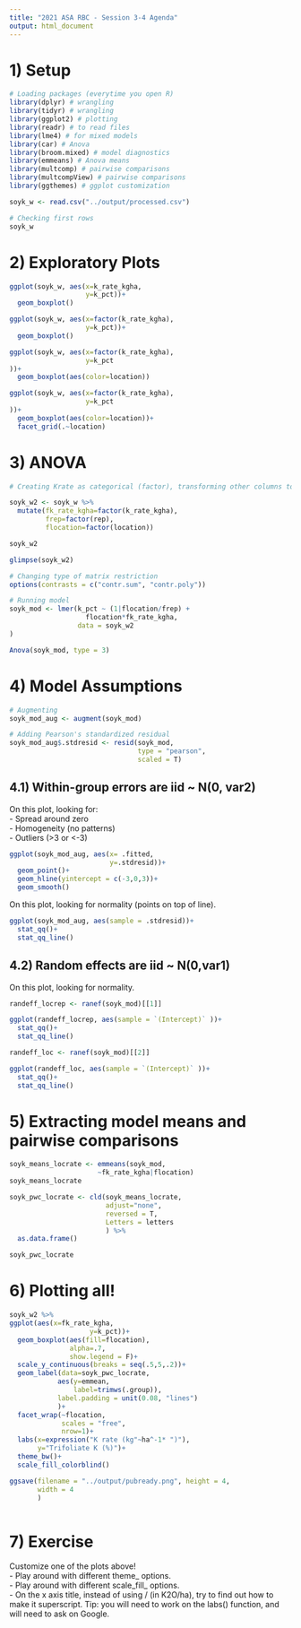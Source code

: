 ```yaml
---
title: "2021 ASA RBC - Session 3-4 Agenda"
output: html_document
---
```


# 1) Setup  

```r
# Loading packages (everytime you open R)
library(dplyr) # wrangling
library(tidyr) # wrangling
library(ggplot2) # plotting
library(readr) # to read files
library(lme4) # for mixed models
library(car) # Anova
library(broom.mixed) # model diagnostics
library(emmeans) # Anova means
library(multcomp) # pairwise comparisons
library(multcompView) # pairwise comparisons
library(ggthemes) # ggplot customization

```

```r
soyk_w <- read.csv("../output/processed.csv")

# Checking first rows
soyk_w

```

# 2) Exploratory Plots  
```r
ggplot(soyk_w, aes(x=k_rate_kgha,
                   y=k_pct))+
  geom_boxplot()
```

```r
ggplot(soyk_w, aes(x=factor(k_rate_kgha),
                   y=k_pct))+
  geom_boxplot()
```

```r
ggplot(soyk_w, aes(x=factor(k_rate_kgha),
                   y=k_pct
))+
  geom_boxplot(aes(color=location))
```

```r
ggplot(soyk_w, aes(x=factor(k_rate_kgha),
                   y=k_pct
))+
  geom_boxplot(aes(color=location))+
  facet_grid(.~location)
```

# 3) ANOVA  
```r
# Creating Krate as categorical (factor), transforming other columns to factor

soyk_w2 <- soyk_w %>%
  mutate(fk_rate_kgha=factor(k_rate_kgha),
         frep=factor(rep),
         flocation=factor(location))

soyk_w2

glimpse(soyk_w2)
```

```r
# Changing type of matrix restriction
options(contrasts = c("contr.sum", "contr.poly"))

# Running model
soyk_mod <- lmer(k_pct ~ (1|flocation/frep) + 
                   flocation*fk_rate_kgha,
                 data = soyk_w2 
)


```

```r
Anova(soyk_mod, type = 3)
```

# 4) Model Assumptions  
```r
# Augmenting
soyk_mod_aug <- augment(soyk_mod)

# Adding Pearson's standardized residual
soyk_mod_aug$.stdresid <- resid(soyk_mod,
                                type = "pearson",
                                scaled = T)

```

## 4.1) Within-group errors are iid ~ N(0, var2)  

On this plot, looking for:  
- Spread around zero  
- Homogeneity (no patterns)  
- Outliers (>3 or <-3)  

```r
ggplot(soyk_mod_aug, aes(x= .fitted,
                         y=.stdresid))+
  geom_point()+
  geom_hline(yintercept = c(-3,0,3))+
  geom_smooth()

```

On this plot, looking for normality (points on top of line).  
```r
ggplot(soyk_mod_aug, aes(sample = .stdresid))+
  stat_qq()+
  stat_qq_line()

```


## 4.2) Random effects are iid ~ N(0,var1)  

On this plot, looking for normality.  
```r
randeff_locrep <- ranef(soyk_mod)[[1]]

ggplot(randeff_locrep, aes(sample = `(Intercept)` ))+
  stat_qq()+
  stat_qq_line()
```

```r
randeff_loc <- ranef(soyk_mod)[[2]]

ggplot(randeff_loc, aes(sample = `(Intercept)` ))+
  stat_qq()+
  stat_qq_line()
```

# 5) Extracting model means and pairwise comparisons 
```r
soyk_means_locrate <- emmeans(soyk_mod,
                      ~fk_rate_kgha|flocation)
soyk_means_locrate
```

```r
soyk_pwc_locrate <- cld(soyk_means_locrate,
                        adjust="none",
                        reversed = T,
                        Letters = letters
                        ) %>%
  as.data.frame()

soyk_pwc_locrate
```

# 6) Plotting all!  
```r
soyk_w2 %>%
ggplot(aes(x=fk_rate_kgha,
                    y=k_pct))+
  geom_boxplot(aes(fill=flocation), 
               alpha=.7,
               show.legend = F)+
  scale_y_continuous(breaks = seq(.5,5,.2))+
  geom_label(data=soyk_pwc_locrate,
            aes(y=emmean,
                label=trimws(.group)),
            label.padding = unit(0.08, "lines")
            )+
  facet_wrap(~flocation,
             scales = "free",
             nrow=1)+
  labs(x=expression("K rate (kg"~ha^-1* ")"),
       y="Trifoliate K (%)")+
  theme_bw()+
  scale_fill_colorblind()

ggsave(filename = "../output/pubready.png", height = 4,
       width = 4
       )

```

```r

```

# 7) Exercise  
Customize one of the plots above!  
- Play around with different theme_ options.  
- Play around with different scale_fill_ options.  
- On the x axis title, instead of using / (in K2O/ha), try to find out how to make it superscript.
Tip: you will need to work on the labs() function, and will need to ask on Google.  




